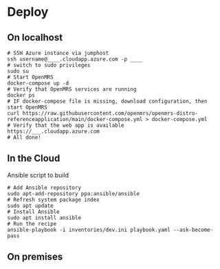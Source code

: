 
# Deploy 

## On localhost
```shell
# SSH Azure instance via jumphost
ssh username@____.cloudapp.azure.com -p ____
# switch to sudo privileges
sudo su
# Start OpenMRS
docker-compose up -d
# Verify that OpenMRS services are running
docker ps
# IF docker-compose file is missing, download configuration, then start OpenMRS
curl https://raw.githubusercontent.com/openmrs/openmrs-distro-referenceapplication/main/docker-compose.yml > docker-compose.yml 
# Verify that the web app is available
https://___.cloudapp.azure.com 
# All done!
```

## In the Cloud

Ansible script to build

```shell
# Add Ansible repository
sudo apt-add-repository ppa:ansible/ansible
# Refresh system package index
sudo apt update
# Install Ansible
sudo apt install ansible
# Run the recipe
ansible-playbook -i inventories/dev.ini playbook.yaml --ask-become-pass
```
## On premises 
